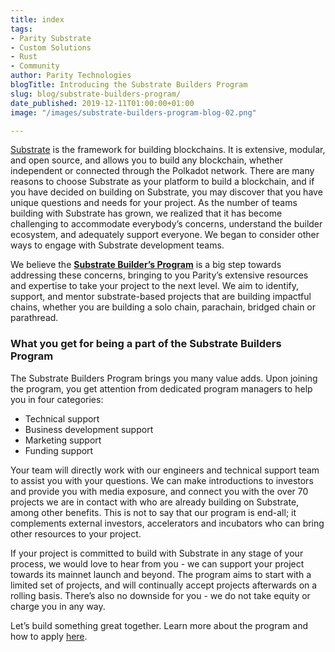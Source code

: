 ```yaml
---
title: index
tags:
- Parity Substrate
- Custom Solutions
- Rust
- Community
author: Parity Technologies
blogTitle: Introducing the Substrate Builders Program
slug: blog/substrate-builders-program/
date_published: 2019-12-11T01:00:00+01:00
image: "/images/substrate-builders-program-blog-02.png"

---
```

[Substrate](https://www.parity.io/substrate/) is the framework for building blockchains. It is extensive, modular, and open source, and allows you to build any blockchain, whether independent or connected through the Polkadot network. There are many reasons to choose Substrate as your platform to build a blockchain, and if you have decided on building on Substrate, you may discover that you have unique questions and needs for your project. As the number of teams building with Substrate has grown, we realized that it has become challenging to accommodate everybody’s concerns, understand the builder ecosystem, and adequately support everyone. We began to consider other ways to engage with Substrate development teams.

We believe the [**Substrate Builder’s Program**](https://builders.parity.io/) is a big step towards addressing these concerns, bringing to you Parity’s extensive resources and expertise to take your project to the next level. We aim to identify, support, and mentor substrate-based projects that are building impactful chains, whether you are building a solo chain, parachain, bridged chain or parathread.

### What you get for being a part of the Substrate Builders Program

The Substrate Builders Program brings you many value adds. Upon joining the program, you get attention from dedicated program managers to help you in four categories:

* Technical support
* Business development support
* Marketing support
* Funding support

Your team will directly work with our engineers and technical support team to assist you with your questions. We can make introductions to investors and provide you with media exposure, and connect you with the over 70 projects we are in contact with who are already building on Substrate, among other benefits. This is not to say that our program is end-all; it complements external investors, accelerators and incubators who can bring other resources to your project.

If your project is committed to build with Substrate in any stage of your process, we would love to hear from you - we can support your project towards its mainnet launch and beyond. The program aims to start with a limited set of projects, and will continually accept projects afterwards on a rolling basis. There’s also no downside for you - we do not take equity or charge you in any way.

Let’s build something great together. Learn more about the program and how to apply [here](http://builders.parity.io/).